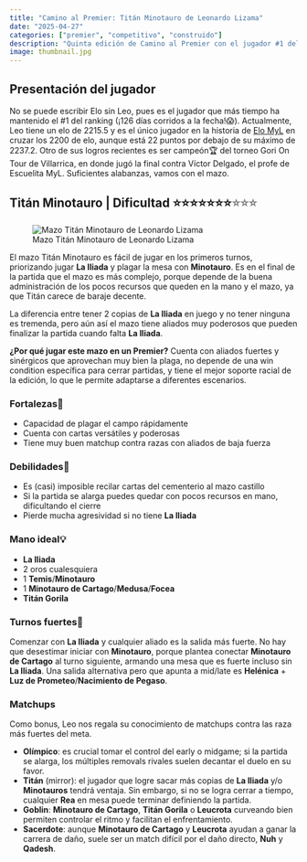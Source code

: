 ```yaml
---
title: "Camino al Premier: Titán Minotauro de Leonardo Lizama"
date: "2025-04-27"
categories: ["premier", "competitivo", "construido"]
description: "Quinta edición de Camino al Premier con el jugador #1 del ranking, mostrando su baraja favorita"
image: thumbnail.jpg
---
```


## Presentación del jugador

No se puede escribir Elo sin Leo, pues es el jugador que más tiempo ha mantenido el #1 del ranking (¡126 días corridos a la fecha\!😱). Actualmente, Leo tiene un elo de 2215.5 y es el único jugador en la historia de [Elo MyL](https://datosyleyendas.com/elo-myl) en cruzar los 2200 de elo, aunque está 22 puntos por debajo de su máximo de 2237.2. Otro de sus logros recientes es ser campeón🏆 del torneo Gori On Tour de Villarrica, en donde jugó la final contra Víctor Delgado, el profe de Escuelita MyL. Suficientes alabanzas, vamos con el mazo.

## Titán Minotauro \| Dificultad ⭐⭐⭐⭐⭐⭐⭐[⭐⭐⭐]{style="color: transparent; text-shadow: 0 0 0 gray;"}

![Mazo Titán Minotauro de Leonardo Lizama](titan-minotauro.png){fig-align="center"}

El mazo Titán Minotauro es fácil de jugar en los primeros turnos, priorizando jugar **La Iliada** y plagar la mesa con **Minotauro**. Es en el final de la partida que el mazo es más complejo, porque depende de la buena administración de los pocos recursos que queden en la mano y el mazo, ya que Titán carece de baraje decente.

La diferencia entre tener 2 copias de **La Iliada** en juego y no tener ninguna es tremenda, pero aún así el mazo tiene aliados muy poderosos que pueden finalizar la partida cuando falta **La Iliada**.

**¿Por qué jugar este mazo en un Premier?** Cuenta con aliados fuertes y sinérgicos que aprovechan muy bien la plaga, no depende de una win condition específica para cerrar partidas, y tiene el mejor soporte racial de la edición, lo que le permite adaptarse a diferentes escenarios.

### Fortalezas💪

-   Capacidad de plagar el campo rápidamente
-   Cuenta con cartas versátiles y poderosas
-   Tiene muy buen matchup contra razas con aliados de baja fuerza

### Debilidades💩

-   Es (casi) imposible recilar cartas del cementerio al mazo castillo
-   Si la partida se alarga puedes quedar con pocos recursos en mano, dificultando el cierre
-   Pierde mucha agresividad si no tiene **La Iliada**

### Mano ideal💡

-   **La Iliada**
-   2 oros cualesquiera
-   1 **Temis**/**Minotauro**
-   1 **Minotauro de Cartago**/**Medusa**/**Focea**
-   **Titán Gorila**

### Turnos fuertes💯

Comenzar con **La Iliada** y cualquier aliado es la salida más fuerte. No hay que desestimar iniciar con **Minotauro**, porque plantea conectar **Minotauro de Cartago** al turno siguiente, armando una mesa que es fuerte incluso sin **La Iliada**. Una salida alternativa pero que apunta a mid/late es **Helénica** + **Luz de Prometeo**/**Nacimiento de Pegaso**.

### Matchups

Como bonus, Leo nos regala su conocimiento de matchups contra las raza más fuertes del meta.

-   **Olímpico**: es crucial tomar el control del early o midgame; si la partida se alarga, los múltiples removals rivales suelen decantar el duelo en su favor.
-   **Titán** (mirror): el jugador que logre sacar más copias de **La Iliada** y/o **Minotauros** tendrá ventaja. Sin embargo, si no se logra cerrar a tiempo, cualquier **Rea** en mesa puede terminar definiendo la partida.
-   **Goblin**: **Minotauro de Cartago**, **Titán Gorila** o **Leucrota** curveando bien permiten controlar el ritmo y facilitan el enfrentamiento.
-   **Sacerdote**: aunque **Minotauro de Cartago** y **Leucrota** ayudan a ganar la carrera de daño, suele ser un match difícil por el daño directo, **Nuh** y **Qadesh**.
